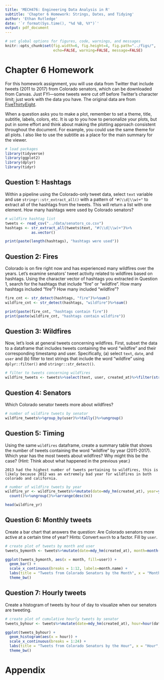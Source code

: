 ```yaml
---
title: 'MECH476: Engineering Data Analysis in R'
subtitle: 'Chapter 6 Homework: Strings, Dates, and Tidying' 
author: 'Ethan Rutledge'
date: '`r format(Sys.time(), "%d %B, %Y")`'
output: pdf_document
---
```


```r
# set global options for figures, code, warnings, and messages
knitr::opts_chunk$set(fig.width=6, fig.height=4, fig.path="../figs/",
                      echo=FALSE, warning=FALSE, message=FALSE)
```

# Chapter 6 Homework

For this homework assignment, you will use data from Twitter that include
tweets (2011 to 2017) from Colorado senators, which can be downloaded from Canvas.
Just FYI---some tweets were cut off before Twitter's character limit; 
just work with the data you have. The original data are from
[FiveThirtyEight](https://github.com/fivethirtyeight/data/tree/master/twitter-ratio).

When a question asks you to make a plot, remember to set a theme, title, 
subtitle, labels, colors, etc. It is up to you how to personalize your plots, 
but put in some effort and think about making the plotting approach consistent 
throughout the document. For example, you could use the same theme for all
plots. I also like to use the subtitle as a place for the main summary for the
viewer.

\newpage

```r
# load packages
library(tidyverse)
library(ggplot2)
library(dplyr)
library(tidyr)
```

## Question 1: Hashtags

Within a pipeline using the Colorado-only tweet data, select `text` variable 
and use `stringr::str_extract_all()` with a pattern of `"#(\\d|\\w)+"` to
extract all of the hashtags from the tweets. This will return a list with one
element. How many hashtags were used by Colorado senators?

```r
# wildfire hashtag list
tweets <- read_csv("../data/senators_co.csv")
hashtags <- str_extract_all(tweets$text, "#(\\d|\\w)+")%>% 
            as.vector()

print(paste(length(hashtags), "hashtags were used"))
```

## Question 2: Fires

Colorado is on fire right now and has experienced many wildfires over the years.
Let's examine senators' tweet activity related to wildfires based on hashtags.
Using the character vector of hashtags you extracted in Question 1, search for
the hashtags that include "fire" or "wildfire". How many hashtags included
"fire"? How many included "wildfire"?

```r
fire_cnt <- str_detect(hashtags, "fire")%>%sum()
wildfire_cnt <- str_detect(hashtags, "wildfire")%>%sum()

print(paste(fire_cnt, "hashtags contain fire"))
print(paste(wildfire_cnt, "hashtags contain wildfire"))
```

## Question 3: Wildfires 

Now, let's look at general tweets concerning wildfires. First, subset the data
to a dataframe that includes tweets containing the word "wildfire" and their 
corresponding timestamp and user. Specifically, (a) select `text`, `date`, and
`user` and (b) filter to text strings that include the word "wildfire" using
`dplyr::filter()` and `stringr::str_detect()`.

```r
# filter to tweets concerning wildfires
wildfire_tweets <- tweets%>%select(text, user, created_at)%>%filter(str_detect(text, "wildfire"))
```

## Question 4: Senators

Which Colorado senator tweets more about wildfires? 

```r
# number of wildfire tweets by senator
wildfire_tweets%>%group_by(user)%>%tally()%>%ungroup()
```

## Question 5: Timing

Using the same `wildfires` dataframe, create a summary table that shows the 
number of tweets containing the word "wildfire" by year (2011-2017). Which year
has the most tweets about wildfires? Why might this be the case? (Hint: Think
about what happened in the previous year.)

    2013 had the highest number of tweets pertaining to wildfires, this is likely because 2012 was an extremely bad year for wildfires in both colorado and california. 

```r
# number of wildfire tweets by year 
wildfire_yr <- wildfire_tweets%>%mutate(date=mdy_hm(created_at), year=year(date))%>%group_by(year)%>%
  count()%>%ungroup()%>%arrange(desc(n))

head(wildfire_yr)
```

\newpage

## Question 6: Monthly tweets

Create a bar chart that answers the question: Are Colorado senators more active
at a certain time of year? Hints: Convert `month` to a factor. Fill by `user`.

```r
# create plot of tweets by month and user
tweets_bymonth <- tweets%>%mutate(date=mdy_hm(created_at), month=month(date))

ggplot(tweets_bymonth, aes(x = month, fill=user)) + 
  geom_bar() +
  scale_x_continuous(breaks = 1:12, labels=month.name) + 
  labs(title = "Tweets from Colorado Senators by the Month", x = "Month", y = "Number of Tweets", subtitle = "2011 - 2017") + 
  theme_bw() 

```

\newpage

## Question 7: Hourly tweets

Create a histogram of tweets by hour of day to visualize when our senators are
tweeting. 

```r
# create plot of cumulative hourly tweets by senator
tweets_byhour <- tweets%>%mutate(date=mdy_hm(created_at), hour=hour(date))

ggplot(tweets_byhour) + 
  geom_histogram(aes(x = hour)) +
  scale_x_continuous(breaks = 1:24) + 
  labs(title = "Tweets from Colorado Senators by the Hour", x = "Hour", y = "Number of Tweets", subtitle = "2011 - 2017") + 
  theme_bw() 
```

\newpage

# Appendix

```r
```
